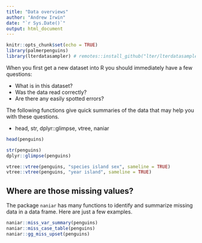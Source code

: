 ```yaml
---
title: "Data overviews"
author: "Andrew Irwin"
date: "`r Sys.Date()`"
output: html_document
---
```


```r
knitr::opts_chunk$set(echo = TRUE)
library(palmerpenguins)
library(lterdatasampler) # remotes::install_github("lter/lterdatasampler")
```

When you first get a new dataset into R you should immediately have a few questions: 

* What is in this dataset?
* Was the data read correctly?
* Are there any easily spotted errors?

The following functions give quick summaries of the data that may help you with these questions.

* head, str, dplyr::glimpse, vtree, naniar

```r
head(penguins)
```

```r
str(penguins)
dplyr::glimpse(penguins)
```




```r
vtree::vtree(penguins, "species island sex", sameline = TRUE)
vtree::vtree(penguins, "year island", sameline = TRUE)
```

## Where are those missing values?

The package `naniar` has many functions to identify and summarize missing data in a data frame. Here are just a few examples.

```r
naniar::miss_var_summary(penguins)
naniar::miss_case_table(penguins)
naniar::gg_miss_upset(penguins)
```


